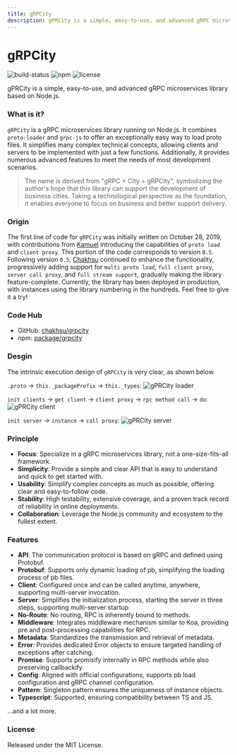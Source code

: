 ```yaml
---
title: gRPCity
description: gPRCity is a simple, easy-to-use, and advanced gRPC microservices library based on Node.js.
---
```


# gRPCity

<p className="_flex _h-6 _mt-4 _gap-2">
    <img alt="build-status" src="https://github.com/chakhsu/grpcity/actions/workflows/build.yml/badge.svg" loading="lazy" decoding="async"></img>
    <img alt="npm" src="https://img.shields.io/npm/v/grpcity" loading="lazy" decoding="async"></img>
    <img alt="license" src="https://img.shields.io/npm/l/grpcity" loading="lazy" decoding="async"></img>
</p>

gPRCity is a simple, easy-to-use, and advanced gRPC microservices library based on Node.js.

### What is it?

`gRPCity` is a gRPC microservices library running on Node.js. It combines `proto-loader` and `grpc-js` to offer an exceptionally easy way to load proto files. It simplifies many complex technical concepts, allowing clients and servers to be implemented with just a few functions. Additionally, it provides numerous advanced features to meet the needs of most development scenarios.

> The name is derived from "gRPC + City = gRPCity", symbolizing the author's hope that this library can support the development of business cities. Taking a technological perspective as the foundation, it enables everyone to focus on business and better support delivery.

### Origin

The first line of code for `gRPCity` was initially written on October 28, 2019, with contributions from [Kamuel](https://github.com/k7) introducing the capabilities of `proto load` and `client proxy`. This portion of the code corresponds to version `0.5`.
Following version `0.5`, [Chakhsu](https://github.com/chakhsu) continued to enhance the functionality, progressively adding support for `multi proto load`, `full client proxy`, `server call proxy`, and `full stream support`, gradually making the library feature-complete.
Currently, the library has been deployed in production, with instances using the library numbering in the hundreds. Feel free to give it a try!

### Code Hub

- GitHub: [chakhsu/grpcity](https://github.com/chakhsu/grpcity)
- npm: [package/grpcity](https://www.npmjs.com/package/grpcity)

### Desgin

The intrinsic execution design of `gRPCity` is very clear, as shown below.

`.proto` -> `this._packagePrefix` -> `this._types`:
![gPRCity loader](/img/grpcity-loader.svg)

`init clients` -> `get client` -> `client proxy` -> `rpc method call` -> `do`:
![gPRCity client](/img/grpcity-client.svg)

`init server` -> `instance` -> `call proxy`:
![gPRCity server](/img/grpcity-server.svg)


### Principle

- **Focus**: Specialize in a gRPC microservices library, not a one-size-fits-all framework.
- **Simplicity**: Provide a simple and clear API that is easy to understand and quick to get started with.
- **Usability**: Simplify complex concepts as much as possible, offering clear and easy-to-follow code.
- **Stability**: High testability, extensive coverage, and a proven track record of reliability in online deployments.
- **Collaboration**: Leverage the Node.js community and ecosystem to the fullest extent.

### Features

- **API**: The communication protocol is based on gRPC and defined using Protobuf.
- **Protobuf**: Supports only dynamic loading of pb, simplifying the loading process of pb files.
- **Client**: Configured once and can be called anytime, anywhere, supporting multi-server invocation.
- **Server**: Simplifies the initialization process, starting the server in three steps, supporting multi-server startup.
- **No-Route**: No routing, RPC is inherently bound to methods.
- **Middleware**: Integrates middleware mechanism similar to Koa, providing pre and post-processing capabilities for RPC.
- **Metadata**: Standardizes the transmission and retrieval of metadata.
- **Error**: Provides dedicated Error objects to ensure targeted handling of exceptions after catching.
- **Promise**: Supports promisify internally in RPC methods while also preserving callbackify.
- **Config**: Aligned with official configurations, supports pb load configuration and gRPC channel configuration.
- **Pattern**: Singleton pattern ensures the uniqueness of instance objects.
- **Typescript**: Supported, ensuring compatibility between TS and JS.

...and a lot more.

### License

Released under the MIT License.
